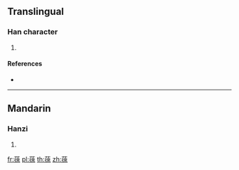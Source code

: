 {{character info/new}}
==Translingual==

===Han character===
{{Han char|rn=140|rad=艸|as=10|sn=16|four=|canj=THOD}}

# {{defn|Han|sort=艸10}}

====References====
* {{Han ref|kx=1049.010|dkj=31575|dj=1510.130|hdz=53265.130|uh=84A3|ud=33955}}

----

==Mandarin==

===Hanzi===
{{cmn-hanzi|pin=[[xú]] ([[xu2]])|wg=hsü<sup>2</sup>}}

# {{defn|lang=cmn|sort=艸10}}

[[fr:蒣]]
[[pl:蒣]]
[[th:蒣]]
[[zh:蒣]]